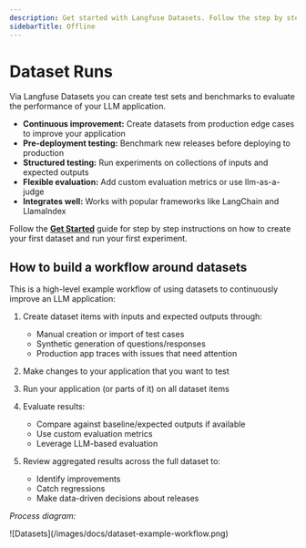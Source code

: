 ```yaml
---
description: Get started with Langfuse Datasets. Follow the step by step guide.
sidebarTitle: Offline
---
```


# Dataset Runs

Via Langfuse Datasets you can create test sets and benchmarks to evaluate the performance of your LLM application.

- **Continuous improvement:** Create datasets from production edge cases to improve your application
- **Pre-deployment testing:** Benchmark new releases before deploying to production
- **Structured testing:** Run experiments on collections of inputs and expected outputs
- **Flexible evaluation:** Add custom evaluation metrics or use llm-as-a-judge
- **Integrates well:** Works with popular frameworks like LangChain and LlamaIndex


<DatasetsOverview />

<Callout type="info">

Follow the [**Get Started**](/docs/datasets/get-started) guide for step by step instructions on how to create your first dataset and run your first experiment.

</Callout>

## How to build a workflow around datasets

This is a high-level example workflow of using datasets to continuously improve an LLM application:

1. Create dataset items with inputs and expected outputs through:

   - Manual creation or import of test cases
   - Synthetic generation of questions/responses
   - Production app traces with issues that need attention

2. Make changes to your application that you want to test

3. Run your application (or parts of it) on all dataset items

4. Evaluate results:

   - Compare against baseline/expected outputs if available
   - Use custom evaluation metrics
   - Leverage LLM-based evaluation

5. Review aggregated results across the full dataset to:
   - Identify improvements
   - Catch regressions
   - Make data-driven decisions about releases

_Process diagram:_

<Frame fullWidth>![Datasets](/images/docs/dataset-example-workflow.png)</Frame>